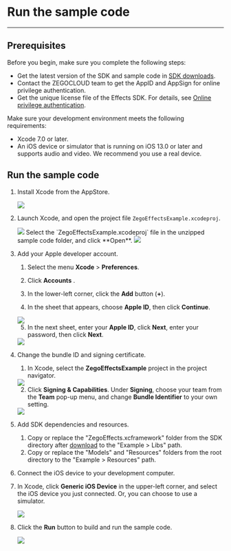 # Run the sample code
---

## Prerequisites

Before you begin, make sure you complete the following steps:

- Get the latest version of the SDK and sample code in [SDK downloads](./downloads.mdx).
- Contact the ZEGOCLOUD team to get the AppID and AppSign for online privilege authentication.
- Get the unique license file of the Effects SDK. For details, see [Online privilege authentication](./quick-starts/online-authentication.mdx).

Make sure your development environment meets the following requirements:

* Xcode 7.0 or later.
* An iOS device or simulator that is running on iOS 13.0 or later and supports audio and video. We recommend you use a real device.


## Run the sample code

1. Install Xcode from the AppStore.
    
    <Frame width="512" height="auto" caption=""><img src="https://storage.zego.im/sdk-doc/Pics/iOS/ZegoExpressEngine/Common/appstore-xcode.png" /></Frame>
   
2. Launch Xcode, and open the project file `ZegoEffectsExample.xcodeproj`.

    <Steps>
    <Step title="Select the menu File > Open.">
      <Frame width="512" height="auto" caption=""><img src="https://storage.zego.im/sdk-doc/Pics/iOS/ZegoExpressEngine/Common/xcode-open-file.png" /></Frame>
    </Step>
    <Step title="Open the sample code">
    Select the `ZegoEffectsExample.xcodeproj` file in the unzipped sample code folder, and click **Open**.

      <Frame width="512" height="auto" caption=""><img src="https://storage.zego.im/sdk-doc/Pics/ZegoEffects/Apple/effects_xcode_select_file.png" /></Frame>
    </Step>
    </Steps>

3. Add your Apple developer account.

    1. Select the menu **Xcode** > **Preferences**. 

    2. Click **Accounts** . 

    3. In the lower-left corner, click the **Add** button (**+**). 

    4. In the sheet that appears, choose **Apple ID**, then click **Continue**.

      <Frame width="512" height="auto" caption=""><img src="https://storage.zego.im/sdk-doc/Pics/iOS/ZegoExpressEngine/Common/xcode-account.png" /></Frame>

    5. In the next sheet, enter your **Apple ID**, click **Next**, enter your password, then click **Next**.

      <Frame width="512" height="auto" caption=""><img src="https://storage.zego.im/sdk-doc/Pics/iOS/ZegoExpressEngine/Common/xcode-login-apple-id.png" /></Frame>

4. Change the bundle ID and signing certificate.

    1. In Xcode, select the **ZegoEffectsExample** project in the project navigator.

      <Frame width="512" height="auto" caption=""><img src="https://storage.zego.im/sdk-doc/Pics/ZegoEffects/Apple/effects_xcode_select_project.png" /></Frame>

    2. Click **Signing & Capabilities**. Under **Signing**, choose your team from the **Team** pop-up menu, and change **Bundle Identifier** to your own setting.
    
      <Frame width="512" height="auto" caption=""><img src="https://storage.zego.im/sdk-doc/Pics/ZegoEffects/Apple/effects_team_signing.png" /></Frame>

5. Add SDK dependencies and resources.
    1. Copy or replace the "ZegoEffects.xcframework" folder from the SDK directory after [download](!ZegoEffects_downloads) to the "Example > Libs" path.
    2. Copy or replace the "Models" and "Resources" folders from the root directory to the "Example > Resources" path.

6. Connect the iOS device to your development computer. 

7. In Xcode, click **Generic iOS Device** in the upper-left corner, and select the iOS device you just connected. Or, you can choose to use a simulator. 

    <Frame width="512" height="auto" caption=""><img src="https://storage.zego.im/sdk-doc/Pics/ZegoEffects/Apple/effects_select_device.png" /></Frame>

8. Click the **Run** button to build and run the sample code.

    <Frame width="512" height="auto" caption=""><img src="https://storage.zego.im/sdk-doc/Pics/ZegoEffects/Apple/effects_build_and_run.png" /></Frame>
